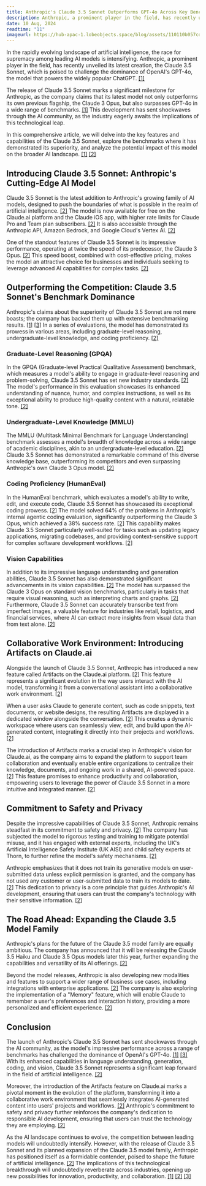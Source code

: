 ```yaml
---
title: Anthropic's Claude 3.5 Sonnet Outperforms GPT-4o Across Key Benchmarks
description: Anthropic, a prominent player in the field, has recently unveiled, the Claude 3.5 Sonnet, which is poised to challenge the dominance of OpenAI's GPT-4o
date: 10 Aug, 2024
readtime: "11"
imageurl: https://hub-apac-1.lobeobjects.space/blog/assets/110110b057cd83f0e82db3a848ff5d27.webp
---
```


In the rapidly evolving landscape of artificial intelligence, the race for supremacy among leading AI models is intensifying. Anthropic, a prominent player in the field, has recently unveiled its latest creation, the Claude 3.5 Sonnet, which is poised to challenge the dominance of OpenAI's GPT-4o, the model that powers the widely popular ChatGPT. [[1]](https://www.artificialintelligence-news.com/news/anthropics-claude-3-5-sonnet-beats-gpt-4o-most-benchmarks/)

The release of Claude 3.5 Sonnet marks a significant milestone for Anthropic, as the company claims that its latest model not only outperforms its own previous flagship, the Claude 3 Opus, but also surpasses GPT-4o in a wide range of benchmarks. [[1]](https://www.artificialintelligence-news.com/news/anthropics-claude-3-5-sonnet-beats-gpt-4o-most-benchmarks/) This development has sent shockwaves through the AI community, as the industry eagerly awaits the implications of this technological leap.

In this comprehensive article, we will delve into the key features and capabilities of the Claude 3.5 Sonnet, explore the benchmarks where it has demonstrated its superiority, and analyze the potential impact of this model on the broader AI landscape. [[1]](https://www.artificialintelligence-news.com/news/anthropics-claude-3-5-sonnet-beats-gpt-4o-most-benchmarks/) [[2]](https://www.anthropic.com/news/claude-3-5-sonnet)

## Introducing Claude 3.5 Sonnet: Anthropic's Cutting-Edge AI Model

Claude 3.5 Sonnet is the latest addition to Anthropic's growing family of AI models, designed to push the boundaries of what is possible in the realm of artificial intelligence. [[2]](https://www.anthropic.com/news/claude-3-5-sonnet) The model is now available for free on the Claude.ai platform and the Claude iOS app, with higher rate limits for Claude Pro and Team plan subscribers. [[2]](https://www.anthropic.com/news/claude-3-5-sonnet) It is also accessible through the Anthropic API, Amazon Bedrock, and Google Cloud's Vertex AI. [[2]](https://www.anthropic.com/news/claude-3-5-sonnet)

One of the standout features of Claude 3.5 Sonnet is its impressive performance, operating at twice the speed of its predecessor, the Claude 3 Opus. [[2]](https://www.anthropic.com/news/claude-3-5-sonnet) This speed boost, combined with cost-effective pricing, makes the model an attractive choice for businesses and individuals seeking to leverage advanced AI capabilities for complex tasks. [[2]](https://www.anthropic.com/news/claude-3-5-sonnet)

## Outperforming the Competition: Claude 3.5 Sonnet's Benchmark Dominance

Anthropic's claims about the superiority of Claude 3.5 Sonnet are not mere boasts; the company has backed them up with extensive benchmarking results. [[1]](https://www.artificialintelligence-news.com/news/anthropics-claude-3-5-sonnet-beats-gpt-4o-most-benchmarks/) [[3]](https://www.pcmag.com/news/anthropic-our-claude-35-model-beats-openais-gpt-4o) In a series of evaluations, the model has demonstrated its prowess in various areas, including graduate-level reasoning, undergraduate-level knowledge, and coding proficiency. [[2]](https://www.anthropic.com/news/claude-3-5-sonnet)

### Graduate-Level Reasoning (GPQA)

In the GPQA (Graduate-level Practical Qualitative Assessment) benchmark, which measures a model's ability to engage in graduate-level reasoning and problem-solving, Claude 3.5 Sonnet has set new industry standards. [[2]](https://www.anthropic.com/news/claude-3-5-sonnet) The model's performance in this evaluation showcases its enhanced understanding of nuance, humor, and complex instructions, as well as its exceptional ability to produce high-quality content with a natural, relatable tone. [[2]](https://www.anthropic.com/news/claude-3-5-sonnet)

### Undergraduate-Level Knowledge (MMLU)

The MMLU (Multitask Minimal Benchmark for Language Understanding) benchmark assesses a model's breadth of knowledge across a wide range of academic disciplines, akin to an undergraduate-level education. [[2]](https://www.anthropic.com/news/claude-3-5-sonnet) Claude 3.5 Sonnet has demonstrated a remarkable command of this diverse knowledge base, outperforming its competitors and even surpassing Anthropic's own Claude 3 Opus model. [[2]](https://www.anthropic.com/news/claude-3-5-sonnet)

### Coding Proficiency (HumanEval)

In the HumanEval benchmark, which evaluates a model's ability to write, edit, and execute code, Claude 3.5 Sonnet has showcased its exceptional coding prowess. [[2]](https://www.anthropic.com/news/claude-3-5-sonnet) The model solved 64% of the problems in Anthropic's internal agentic coding evaluation, significantly outperforming the Claude 3 Opus, which achieved a 38% success rate. [[2]](https://www.anthropic.com/news/claude-3-5-sonnet) This capability makes Claude 3.5 Sonnet particularly well-suited for tasks such as updating legacy applications, migrating codebases, and providing context-sensitive support for complex software development workflows. [[2]](https://www.anthropic.com/news/claude-3-5-sonnet)

### Vision Capabilities

In addition to its impressive language understanding and generation abilities, Claude 3.5 Sonnet has also demonstrated significant advancements in its vision capabilities. [[2]](https://www.anthropic.com/news/claude-3-5-sonnet) The model has surpassed the Claude 3 Opus on standard vision benchmarks, particularly in tasks that require visual reasoning, such as interpreting charts and graphs. [[2]](https://www.anthropic.com/news/claude-3-5-sonnet) Furthermore, Claude 3.5 Sonnet can accurately transcribe text from imperfect images, a valuable feature for industries like retail, logistics, and financial services, where AI can extract more insights from visual data than from text alone. [[2]](https://www.anthropic.com/news/claude-3-5-sonnet)

## Collaborative Work Environment: Introducing Artifacts on Claude.ai

Alongside the launch of Claude 3.5 Sonnet, Anthropic has introduced a new feature called Artifacts on the Claude.ai platform. [[2]](https://www.anthropic.com/news/claude-3-5-sonnet) This feature represents a significant evolution in the way users interact with the AI model, transforming it from a conversational assistant into a collaborative work environment. [[2]](https://www.anthropic.com/news/claude-3-5-sonnet)

When a user asks Claude to generate content, such as code snippets, text documents, or website designs, the resulting Artifacts are displayed in a dedicated window alongside the conversation. [[2]](https://www.anthropic.com/news/claude-3-5-sonnet) This creates a dynamic workspace where users can seamlessly view, edit, and build upon the AI-generated content, integrating it directly into their projects and workflows. [[2]](https://www.anthropic.com/news/claude-3-5-sonnet)

The introduction of Artifacts marks a crucial step in Anthropic's vision for Claude.ai, as the company aims to expand the platform to support team collaboration and eventually enable entire organizations to centralize their knowledge, documents, and ongoing work in a shared, AI-powered space. [[2]](https://www.anthropic.com/news/claude-3-5-sonnet) This feature promises to enhance productivity and collaboration, empowering users to leverage the power of Claude 3.5 Sonnet in a more intuitive and integrated manner. [[2]](https://www.anthropic.com/news/claude-3-5-sonnet)

## Commitment to Safety and Privacy

Despite the impressive capabilities of Claude 3.5 Sonnet, Anthropic remains steadfast in its commitment to safety and privacy. [[2]](https://www.anthropic.com/news/claude-3-5-sonnet) The company has subjected the model to rigorous testing and training to mitigate potential misuse, and it has engaged with external experts, including the UK's Artificial Intelligence Safety Institute (UK AISI) and child safety experts at Thorn, to further refine the model's safety mechanisms. [[2]](https://www.anthropic.com/news/claude-3-5-sonnet)

Anthropic emphasizes that it does not train its generative models on user-submitted data unless explicit permission is granted, and the company has not used any customer or user-submitted data to train its models to date. [[2]](https://www.anthropic.com/news/claude-3-5-sonnet) This dedication to privacy is a core principle that guides Anthropic's AI development, ensuring that users can trust the company's technology with their sensitive information. [[2]](https://www.anthropic.com/news/claude-3-5-sonnet)

## The Road Ahead: Expanding the Claude 3.5 Model Family

Anthropic's plans for the future of the Claude 3.5 model family are equally ambitious. The company has announced that it will be releasing the Claude 3.5 Haiku and Claude 3.5 Opus models later this year, further expanding the capabilities and versatility of its AI offerings. [[2]](https://www.anthropic.com/news/claude-3-5-sonnet)

Beyond the model releases, Anthropic is also developing new modalities and features to support a wider range of business use cases, including integrations with enterprise applications. [[2]](https://www.anthropic.com/news/claude-3-5-sonnet) The company is also exploring the implementation of a "Memory" feature, which will enable Claude to remember a user's preferences and interaction history, providing a more personalized and efficient experience. [[2]](https://www.anthropic.com/news/claude-3-5-sonnet)

## Conclusion

The launch of Anthropic's Claude 3.5 Sonnet has sent shockwaves through the AI community, as the model's impressive performance across a range of benchmarks has challenged the dominance of OpenAI's GPT-4o. [[1]](https://www.artificialintelligence-news.com/news/anthropics-claude-3-5-sonnet-beats-gpt-4o-most-benchmarks/) [[3]](https://www.pcmag.com/news/anthropic-our-claude-35-model-beats-openais-gpt-4o) With its enhanced capabilities in language understanding, generation, coding, and vision, Claude 3.5 Sonnet represents a significant leap forward in the field of artificial intelligence. [[2]](https://www.anthropic.com/news/claude-3-5-sonnet)

Moreover, the introduction of the Artifacts feature on Claude.ai marks a pivotal moment in the evolution of the platform, transforming it into a collaborative work environment that seamlessly integrates AI-generated content into users' projects and workflows. [[2]](https://www.anthropic.com/news/claude-3-5-sonnet) Anthropic's commitment to safety and privacy further reinforces the company's dedication to responsible AI development, ensuring that users can trust the technology they are employing. [[2]](https://www.anthropic.com/news/claude-3-5-sonnet)

As the AI landscape continues to evolve, the competition between leading models will undoubtedly intensify. However, with the release of Claude 3.5 Sonnet and its planned expansion of the Claude 3.5 model family, Anthropic has positioned itself as a formidable contender, poised to shape the future of artificial intelligence. [[2]](https://www.anthropic.com/news/claude-3-5-sonnet) The implications of this technological breakthrough will undoubtedly reverberate across industries, opening up new possibilities for innovation, productivity, and collaboration. [[1]](https://www.artificialintelligence-news.com/news/anthropics-claude-3-5-sonnet-beats-gpt-4o-most-benchmarks/) [[2]](https://www.anthropic.com/news/claude-3-5-sonnet) [[3]](https://www.pcmag.com/news/anthropic-our-claude-35-model-beats-openais-gpt-4o)